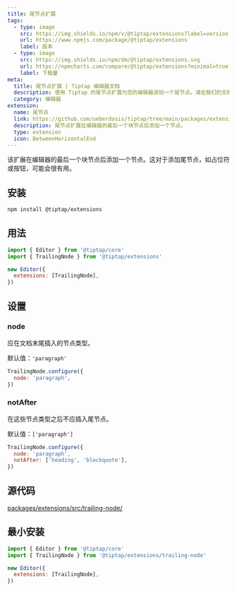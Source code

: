 ```yaml
---
title: 尾节点扩展
tags:
  - type: image
    src: https://img.shields.io/npm/v/@tiptap/extensions?label=version
    url: https://www.npmjs.com/package/@tiptap/extensions
    label: 版本
  - type: image
    src: https://img.shields.io/npm/dm/@tiptap/extensions.svg
    url: https://npmcharts.com/compare/@tiptap/extensions?minimal=true
    label: 下载量
meta:
  title: 尾节点扩展 | Tiptap 编辑器文档
  description: 使用 Tiptap 的尾节点扩展为您的编辑器添加一个尾节点。请在我们的文档中了解更多信息。
  category: 编辑器
extension:
  name: 尾节点
  link: https://github.com/ueberdosis/tiptap/tree/main/packages/extensions
  description: 尾节点扩展在编辑器的最后一个块节点后添加一个节点。
  type: extension
  icon: BetweenHorizontalEnd
---
```



该扩展在编辑器的最后一个块节点后添加一个节点。这对于添加尾节点，如占位符或按钮，可能会很有用。

<CodeDemo path="/Extensions/TrailingNode" />

## 安装

```bash
npm install @tiptap/extensions
```

## 用法

```js
import { Editor } from '@tiptap/core'
import { TrailingNode } from '@tiptap/extensions'

new Editor({
  extensions: [TrailingNode],
})
```

## 设置

### node

应在文档末尾插入的节点类型。

默认值：`'paragraph'`

```js
TrailingNode.configure({
  node: 'paragraph',
})
```

### notAfter

在这些节点类型之后不应插入尾节点。

默认值：`['paragraph']`

```js
TrailingNode.configure({
  node: 'paragraph',
  notAfter: ['heading', 'blockquote'],
})
```

## 源代码

[packages/extensions/src/trailing-node/](https://github.com/ueberdosis/tiptap/blob/main/packages/extensions/src/trailing-node/)

## 最小安装

```js
import { Editor } from '@tiptap/core'
import { TrailingNode } from '@tiptap/extensions/trailing-node'

new Editor({
  extensions: [TrailingNode],
})
```